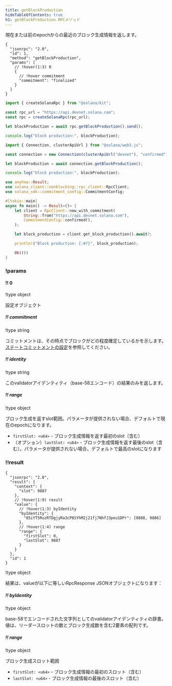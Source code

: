 ```yaml
---
title: getBlockProduction
hideTableOfContents: true
h1: getBlockProduction RPCメソッド
---
```


現在または前のepochからの最近のブロック生成情報を返します。

<APIMethod>

```jsonc !!request curl
{
  "jsonrpc": "2.0",
  "id": 1,
  "method": "getBlockProduction",
  "params": [
    // !hover(1:3) 0
    {
      // !hover commitment
      "commitment": "finalized"
    }
  ]
}
```

```ts !!request title="Kit"
import { createSolanaRpc } from "@solana/kit";

const rpc_url = "https://api.devnet.solana.com";
const rpc = createSolanaRpc(rpc_url);

let blockProduction = await rpc.getBlockProduction().send();

console.log("block production:", blockProduction);
```

```ts !!request title="web3.js"
import { Connection, clusterApiUrl } from "@solana/web3.js";

const connection = new Connection(clusterApiUrl("devnet"), "confirmed");

let blockProduction = await connection.getBlockProduction();

console.log("block production:", blockProduction);
```

```rs !!request title="Rust"
use anyhow::Result;
use solana_client::nonblocking::rpc_client::RpcClient;
use solana_sdk::commitment_config::CommitmentConfig;

#[tokio::main]
async fn main() -> Result<()> {
    let client = RpcClient::new_with_commitment(
        String::from("https://api.devnet.solana.com"),
        CommitmentConfig::confirmed(),
    );

    let block_production = client.get_block_production().await?;

    println!("Block production: {:#?}", block_production);

    Ok(())
}
```

### !params

#### !! 0

!type object

設定オブジェクト

##### !! commitment

!type string

コミットメントは、その時点でブロックがどの程度確定しているかを示します。
[ステートコミットメントの設定](/docs/rpc#configuring-state-commitment)を参照してください。

##### !! identity

!type string

このvalidatorアイデンティティ（base-58エンコード）の結果のみを返します。

##### !! range

!type object

ブロック生成を返すslot範囲。パラメータが提供されない場合、デフォルトで現在のepochになります。

- `firstSlot: <u64>` - ブロック生成情報を返す最初のslot（含む）
- （オプション）`lastSlot: <u64>` - ブロック生成情報を返す最後のslot（含む）。パラメータが提供されない場合、デフォルトで最高のslotになります

### !!result

```jsonc !response
{
  "jsonrpc": "2.0",
  "result": {
    "context": {
      "slot": 9887
    },
    // !hover(1:9) result
    "value": {
      // !hover(1:3) byIdentity
      "byIdentity": {
        "85iYT5RuzRTDgjyRa3cP8SYhM2j21fj7NhfJ3peu1DPr": [9888, 9886]
      },
      // !hover(1:4) range
      "range": {
        "firstSlot": 0,
        "lastSlot": 9887
      }
    }
  },
  "id": 1
}
```

!type object

結果は、valueが以下に等しいRpcResponse JSONオブジェクトになります：

##### !! byIdentity

!type object

base-58でエンコードされた文字列としてのvalidatorアイデンティティの辞書。値は、リーダースロットの数とブロック生成数を含む2要素の配列です。

##### !! range

!type object

ブロック生成スロット範囲

- `firstSlot: <u64>` - ブロック生成情報の最初のスロット（含む）
- `lastSlot: <u64>` - ブロック生成情報の最後のスロット（含む）

</APIMethod>
